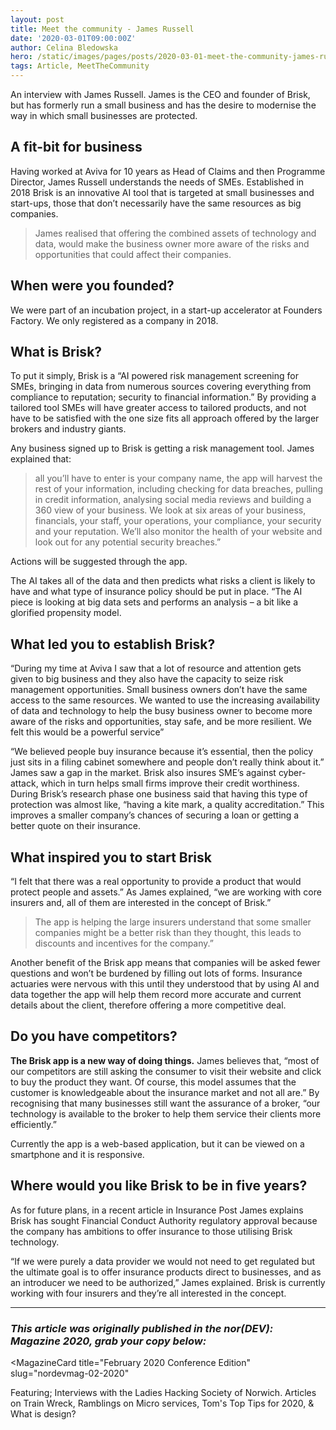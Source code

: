 ```yaml
---
layout: post
title: Meet the community - James Russell
date: '2020-03-01T09:00:00Z'
author: Celina Bledowska
hero: /static/images/pages/posts/2020-03-01-meet-the-community-james-russell/hero.jpg
tags: Article, MeetTheCommunity
---
```


An interview with James Russell. James is the CEO and founder of Brisk, but has formerly run a small business and has the desire to modernise the way in which small businesses are protected.

## A fit-bit for business

Having worked at Aviva for 10 years as Head of Claims and then Programme Director, James Russell understands the needs of SMEs. Established in 2018 Brisk is an innovative AI tool that is targeted at small businesses and start-ups, those that don’t necessarily have the same resources as big companies.

> James realised that offering the combined assets of technology and data, would make the business owner more aware of the risks and opportunities that could affect their companies.

## When were you founded?

We were part of an incubation project, in a start-up accelerator at Founders Factory.  We only registered as a company in 2018.

## What is Brisk?

To put it simply, Brisk is a “AI powered risk management screening for SMEs, bringing in data from numerous sources covering everything from compliance to reputation; security to financial information.” By providing a tailored tool SMEs will have greater access to tailored products, and not have to be satisfied with the one size fits all approach offered by the larger brokers and industry giants.

Any business signed up to Brisk is getting a risk management tool. James explained that:

> all you’ll have to enter is your company name, the app will harvest the rest of your information, including checking for data breaches, pulling in credit information, analysing social media reviews and building a 360 view of your business.
> We look at six areas of your business, financials, your staff, your operations, your compliance, your security and your reputation. We’ll also monitor the health of your website and look out for any potential security breaches.”

Actions will be suggested through the app.

The AI takes all of the data and then predicts what risks a client is likely to have and what type of insurance policy should be put in place. “The AI piece is looking at big data sets and performs an analysis – a bit like a glorified propensity model.

## What led you to establish Brisk?

“During my time at Aviva I saw that a lot of resource and attention gets given to big business and they also have the capacity to seize risk management opportunities. Small business owners don’t have the same access to the same resources. We wanted to use the increasing availability of data and technology to help the busy business owner to become more aware of the risks and opportunities, stay safe, and be more resilient. We felt this would be a powerful service”

“We believed people buy insurance because it’s essential, then the policy just sits in a filing cabinet somewhere and people don’t really think about it.”  James saw a gap in the market. Brisk also insures SME’s against cyber-attack, which in turn helps small firms improve their credit worthiness. During Brisk’s research phase one business said that having this type of protection was almost like, “having a kite mark, a quality accreditation.” This improves a smaller company’s chances of securing a loan or getting a better quote on their insurance.

## What inspired you to start Brisk

“I felt that there was a real opportunity to provide a product that would protect people and assets.”  As James explained, “we are working with core insurers and, all of them are interested in the concept of Brisk.”

> The app is helping the large insurers understand that some smaller companies might be a better risk than they thought, this leads to discounts and incentives for the company.”

Another benefit of the Brisk app means that companies will be asked fewer questions and won’t be burdened by filling out lots of forms. Insurance actuaries were nervous with this until they understood that by using AI and data together the app will help them record more accurate and current details about the client, therefore offering a more competitive deal.

## Do you have competitors?

**The Brisk app is a new way of doing things.** James believes that, “most of our competitors are still asking the consumer to visit their website and click to buy the product they want. Of course, this model assumes that the customer is knowledgeable about the insurance market and not all are.” By recognising that many businesses still want the assurance of a broker, “our technology is available to the broker to help them service their clients more efficiently.”

Currently the app is a web-based application, but it can be viewed on a smartphone and it is responsive.

## Where would you like Brisk to be in five years?

As for future plans, in a recent article in Insurance Post James explains Brisk has sought Financial Conduct Authority regulatory approval because the company has ambitions to offer insurance to those utilising Brisk technology.

“If we were purely a data provider we would not need to get regulated but the ultimate goal is to offer insurance products direct to businesses, and as an introducer we need to be authorized,” James explained. Brisk is currently working with four insurers and they’re all interested in the concept.

***

### _This article was originally published in the nor(DEV): Magazine 2020, grab your copy below:_


<MagazineCard
  title="February 2020 Conference Edition"
  slug="nordevmag-02-2020"
>
  <p>
    Featuring; Interviews with the Ladies Hacking Society of
    Norwich. Articles on Train Wreck, Ramblings on Micro services,
    Tom's Top Tips for 2020, &amp; What is design?
  </p>
</MagazineCard>